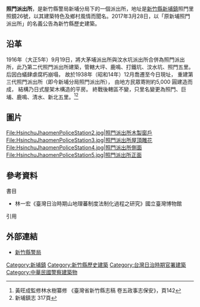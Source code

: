{{tw monument
|name= 原新埔照門派出所
|formername=
|image= HsinchuJhaomenPoliceStation.jpg
|imagename=
|othername=
|formalname=
|level= 歷史建築
|class= 衙署
|time=
|date= 2017年3月28日
|location= {{TWN}}[[新竹縣|新竹縣]][[新埔鎮|新埔鎮]]照門里9鄰26號
|open=
|cost=
|website=
|reg_url= https://nchdb.boch.gov.tw/assets/overview/historicalBuilding/20180625000001
}}
'''照門派出所'''，是新竹縣警局新埔分局下的一個派出所，地址是[[新竹縣|新竹縣]][[新埔鎮|新埔鎮]]照門里照鏡26號，以其建築特色及鄉村風情而聞名。2017年3月28日，以「原新埔照門派出所」的名義公告為新竹縣歷史建築{{r|文}}。

==沿革==
1916年（大正5年）9月19日，將大茅埔派出所與汶水坑派出所合併為照門派出所，此乃第二代照門派出所建築，管轄大坪、鹿鳴、打鐵坑、汶水坑、照門五里。 后因白蟻肆虐腐朽崩塌， 故於1938年（昭和14年）12月喬遷至今日現址， 重建第三代照門派出所（即今新埔分局照門派出所）， 由地方民眾寄附約5,000 圓建造而成， 結構乃日式屋架木構造的平房。 終戰後轄區不變，只里名變更為照門、巨埔、鹿鳴、清水、新北五里。<ref name="新竹縣志稿">黃旺成監修林水樹纂修 《臺灣省新竹縣志稿 卷五政事志保安》，頁142</ref><ref>新埔鎮志 317頁</ref>

==圖片==
<gallery>
File:HsinchuJhaomenPoliceStation2.jpg|照門派出所木製窗戶
File:HsinchuJhaomenPoliceStation3.jpg|照門派出所屋頂雕花
File:HsinchuJhaomenPoliceStation4.jpg|照門派出所側面
File:HsinchuJhaomenPoliceStation5.jpg|照門派出所正面
</gallery>

==參考資料==
;書目
* 林一宏《臺灣日治時期山地理蕃制度法制化過程之研究》國立臺灣博物館

;引用
{{Reflist|refs=
<ref name="文">{{cite web |url=https://nchdb.boch.gov.tw/assets/overview/historicalBuilding/20180625000001 |title=原新埔照門派出所 |work=國家文化資產網 |publisher=文化部文化資產局 |accessdate=2018-08-20 |archive-date=2019-05-20 |archive-url=https://web.archive.org/web/20190520182714/https://nchdb.boch.gov.tw/assets/overview/historicalBuilding/20180625000001 |dead-url=no }}</ref>
}}

==外部連結==
{{commons category|Zhaomen Police Station}}
*[https://web.archive.org/web/20090705024236/http://www.hchpb.gov.tw/index.jsp 新竹縣警局]

{{新竹縣文化資產}}

{{台灣建築小作品}}
{{TW-stub}}
[[Category:新埔鎮|Category:新埔鎮]]
[[Category:新竹縣歷史建築|Category:新竹縣歷史建築]]
[[Category:台灣日治時期官署建築|Category:台灣日治時期官署建築]]
[[Category:中華民國警察建築物|Category:中華民國警察建築物]]